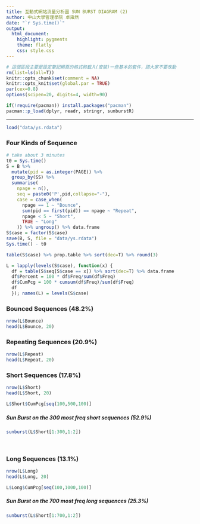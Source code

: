 ```yaml
---
title: 互動式網站流量分析圖 SUN BURST DIAGRAM (2)
author: 中山大學管理學院 卓雍然
date: "`r Sys.time()`"
output: 
  html_document:
    highlight: pygments
    theme: flatly
    css: style.css
---
```


```r
# 這個區段主要是設定筆記網頁的格式和載入(安裝)一些基本的套件，請大家不要改動
rm(list=ls(all=T))
knitr::opts_chunk$set(comment = NA)
knitr::opts_knit$set(global.par = TRUE)
par(cex=0.8)
options(scipen=20, digits=4, width=90)

if(!require(pacman)) install.packages("pacman")
pacman::p_load(dplyr, readr, stringr, sunburstR)
```
<hr>

```r
load("data/ys.rdata")
```

### Four Kinds of Sequence
```r
# take about 3 minutes
t0 = Sys.time()
S = B %>% 
  mutate(pid = as.integer(PAGE)) %>% 
  group_by(SS) %>% 
  summarise(
    npage = n(),
    seq = paste0('P',pid,collapse="-"),
    case = case_when(
      npage == 1 ~ "Bounce",
      sum(pid == first(pid)) == npage ~ "Repeat",
      npage < 5 ~ "Short",
      TRUE ~ "Long"
    )) %>% ungroup() %>% data.frame
S$case = factor(S$case)
save(B, S, file = "data/ys.rdata")
Sys.time() - t0
```

```r
table(S$case) %>% prop.table %>% sort(dec=T) %>% round(3)
```

```r
L = lapply(levels(S$case), function(x) {
  df = table(S$seq[S$case == x]) %>% sort(dec=T) %>% data.frame
  df$Percent = 100 * df$Freq/sum(df$Freq)
  df$CumPcg = 100 * cumsum(df$Freq)/sum(df$Freq)
  df
  }); names(L) = levels(S$case)
```


### Bounced Sequences (48.2%)
```r
nrow(L$Bounce)
head(L$Bounce, 20)
```

### Repeating Sequences (20.9%)
```r
nrow(L$Repeat)
head(L$Repeat, 20)
```

### Short Sequences (17.8%)
```r
nrow(L$Short)
head(L$Short, 20)
```

```r
L$Short$CumPcg[seq(100,500,100)]
```

##### Sun Burst on the 300 most freq short sequences (52.9%)
```r
sunburst(L$Short[1:300,1:2])
```
<br>

### Long Sequences (13.1%)
```r
nrow(L$Long)
head(L$Long, 20)
```

```r
L$Long$CumPcg[seq(100,1000,100)]
```

##### Sun Burst on the 700 most freq long sequences (25.3%)
```r
sunburst(L$Short[1:700,1:2])
```




<br><br>